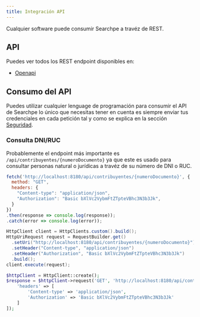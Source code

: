 ```yaml
---
title: Integración API
---
```



Cualquier software puede consumir Searchpe a travéz de REST.

## API

Puedes ver todos los REST endpoint disponibles en:

- <a href="/api/searchpe" target="_blank">
    Openapi
  </a>

## Consumo del API

Puedes utilizar cualquier lenguage de programación para consumir el API de Searchpe lo único que necesitas tener en cuenta es siempre enviar tus credenciales en cada petición tal y como se explica en la sección [Seguridad](./security).

### Consulta DNI/RUC

Probablemente el endpoint más importante es `/api/contribuyentes/{numeroDocumento}` ya que este es usado para consultar personas natural o jurídicas a travéz de su número de DNI o RUC.

<Tabs>
  <TabItem value="javascript" label="Javascript" default>

```js
fetch('http://localhost:8180/api/contribuyentes/{numeroDocumento}', {
  method: "GET",
  headers: {
    "Content-type": "application/json",
    "Authorization": "Basic bXlVc2VybmFtZTpteVBhc3N3b3Jk",
  }
})
.then(response => console.log(response));
.catch(error => console.log(error));
```

  </TabItem>
  <TabItem value="java" label="Java">

```java
HttpClient client = HttpClients.custom().build();
HttpUriRequest request = RequestBuilder.get()
  .setUri("http://localhost:8180/api/contribuyentes/{numeroDocumento}")
  .setHeader("Content-type", "application/json")
  .setHeader("Authorization", "Basic bXlVc2VybmFtZTpteVBhc3N3b3Jk")
  .build();
client.execute(request);
```

  </TabItem>
  <TabItem value="php" label="PHP">

```php
$httpClient = HttpClient::create();
$response = $httpClient->request('GET', 'http://localhost:8180/api/contribuyentes/{numeroDocumento}', [
    'headers' => [
        'Content-type' => 'application/json',
        'Authorization' => 'Basic bXlVc2VybmFtZTpteVBhc3N3b3Jk'
    ]
]);
```

  </TabItem>
</Tabs>

<ApiSchema pointer="#/components/schemas/ContribuyenteDto" example />
